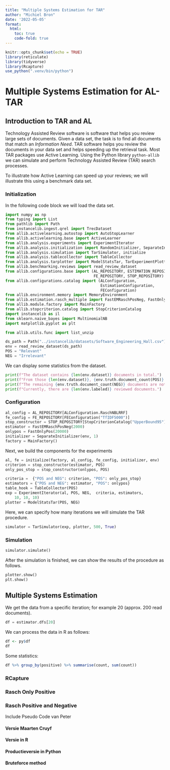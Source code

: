 ```yaml
---
title: "Multiple Systems Estimation for TAR"
author: "Michiel Bron"
date: '2022-05-05'
format:
  html:
    toc: true
    code-fold: true
---
```


```r
knitr::opts_chunk$set(echo = TRUE)
library(reticulate)
library(tidyverse)
library(Rcapture)
use_python(".venv/bin/python")
```

# Multiple Systems Estimation for AL-TAR

## Introduction to TAR and AL

Technology Assisted Review software is software that helps you review large sets of documents. Given a data set, the task is to find all documents that match an *Information Need*. TAR software helps you review the documents in your data set and helps speeding up the retrieval task. Most TAR packages use Active Learning. Using the Python library `python-allib` we can simulate and perform Technology Assisted Review (TAR) search processes.

To illustrate how Active Learning can speed up your reviews; we will illustrate this using a benchmark data set.

### Initialization

In the following code block we will load the data set.

```python
import numpy as np
from typing import List
from pathlib import Path
from instancelib.ingest.qrel import TrecDataset
from allib.activelearning.autostop import AutoStopLearner
from allib.activelearning.base import ActiveLearner
from allib.analysis.experiments import ExperimentIterator
from allib.analysis.initialization import RandomInitializer, SeparateInitializer
from allib.analysis.simulation import TarSimulator, initialize
from allib.analysis.tablecollector import TableCollector
from allib.analysis.tarplotter import ModelStatsTar, TarExperimentPlotter
from allib.benchmarking.reviews import read_review_dataset
from allib.configurations.base import (AL_REPOSITORY, ESTIMATION_REPOSITORY,
                                       FE_REPOSITORY, STOP_REPOSITORY)
from allib.configurations.catalog import (ALConfiguration,
                                          EstimationConfiguration,
                                          FEConfiguration)
from allib.environment.memory import MemoryEnvironment
from allib.estimation.rasch_multiple import FastEMRaschPosNeg, FastOnlyPos, FastPosAssisted, rasch_estimate_parametric
from allib.module.factory import MainFactory
from allib.stopcriterion.catalog import StopCriterionCatalog
import instancelib as il
from sklearn.naive_bayes import MultinomialNB
import matplotlib.pyplot as plt

from allib.utils.func import list_unzip
```

```python
ds_path = Path("../instancelib/datasets/Software_Engineering_Hall.csv")
env = read_review_dataset(ds_path)
POS = "Relevant"
NEG = "Irrelevant"
```

We can display some statistics from the dataset.

```python
print(f"The dataset contains {len(env.dataset)} documents in total.")
print(f"From those {len(env.dataset)}, {env.truth.document_count(POS)} documents are relevant.")
print(f"The remaining {env.truth.document_count(NEG)} documents are not relevant to the information need.")
print(f"Currently, there are {len(env.labeled)} reviewed documents.")
```

### Configuration

```python
al_config = AL_REPOSITORY[ALConfiguration.RaschNBLRRF]
fe_config = FE_REPOSITORY[FEConfiguration("TfIDF5000")]
stop_constructor = STOP_REPOSITORY[StopCriterionCatalog("UpperBound95")]
estimator = FastEMRaschPosNeg(2000)
onlypos = FastOnlyPos(20000)
initializer = SeparateInitializer(env, 1)
factory = MainFactory()
```

Next, we build the components for the experiments

```python
al, fe = initialize(factory, al_config, fe_config, initializer, env)
criterion = stop_constructor(estimator, POS)
only_pos_stop = stop_constructor(onlypos, POS)

criteria =  {"POS and NEG": criterion, "POS": only_pos_stop}
estimators = {"POS and NEG": estimator, "POS": onlypos} 
table_hook = TableCollector(POS)
exp = ExperimentIterator(al, POS, NEG,  criteria, estimators, 
    10, 10, 10)
plotter = ModelStatsTar(POS, NEG)
```

Here, we can specify how many iterations we will simulate the TAR procedure.

```python
simulator = TarSimulator(exp, plotter, 500, True)
```

### Simulation

```python
simulator.simulate()
```

After the simulation is finished, we can show the results of the procedure as follows.

```python
plotter.show()
plt.show()
```

## Multiple Systems Estimation

We get the data from a specific iteration; for example 20 (approx. 200 read documents).

```python
df = estimator.dfs[20]
```

We can process the data in R as follows:

```r
df <- py$df
df
```

Some statistics:

```r

df %>% group_by(positive) %>% summarise(count, sum(count))
```

### RCapture

### Rasch Only Positive

### Rasch Positive and Negative

Include Pseudo Code van Peter

#### Versie Maarten Cruyf

#### Versie in R

#### Productieversie in Python

#### Bruteforce method
